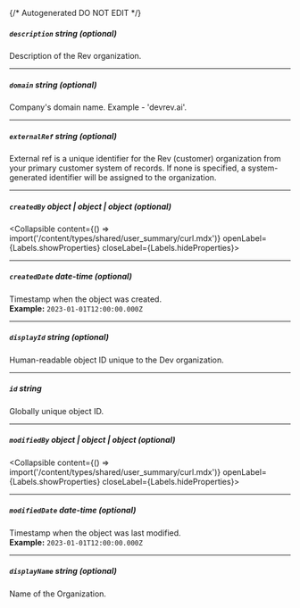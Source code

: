{/* Autogenerated DO NOT EDIT  */}

##### `description` _string (optional)_
Description of the Rev organization.

---
##### `domain` _string (optional)_
Company's domain name. Example \- 'devrev.ai'.

---
##### `externalRef` _string (optional)_
External ref is a unique identifier for the Rev (customer)
organization from your primary customer system of records. If none
is specified, a system\-generated identifier will be assigned to the
organization.


---
##### `createdBy` _object | object | object (optional)_
<Collapsible content={() => import('/content/types/shared/user_summary/curl.mdx')} openLabel={Labels.showProperties} closeLabel={Labels.hideProperties}>
</Collapsible>

---
##### `createdDate` _date-time (optional)_
Timestamp when the object was created.
<br/>
**Example:** `2023-01-01T12:00:00.000Z`

---
##### `displayId` _string (optional)_
Human\-readable object ID unique to the Dev organization.

---
##### `id` _string_
Globally unique object ID.

---
##### `modifiedBy` _object | object | object (optional)_
<Collapsible content={() => import('/content/types/shared/user_summary/curl.mdx')} openLabel={Labels.showProperties} closeLabel={Labels.hideProperties}>
</Collapsible>

---
##### `modifiedDate` _date-time (optional)_
Timestamp when the object was last modified.
<br/>
**Example:** `2023-01-01T12:00:00.000Z`

---
##### `displayName` _string (optional)_
Name of the Organization.



